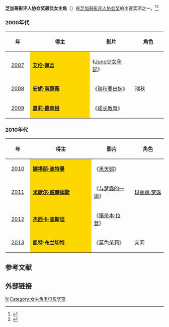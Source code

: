 {{update|time=2020-07-06}}
{{NoteTA
|G1=Show
|G2=Movie
}}
'''芝加哥影评人协会奖最佳女主角'''（{{lang-en|'''Chicago Film Critics Association Award for Best Actress'''}}）是[[芝加哥影评人协会|芝加哥影评人协会奖]]的主要奖项之一。<ref>{{cite web |url=http://yule.sohu.com/20131218/n391983985.shtml |title=芝加哥等影评人协会扎堆颁奖 《为奴》所向披靡 |accessdate=2013 |publisher=搜狐网 |work= |language=zh-hans |archive-date=2014-03-23 |archive-url=https://web.archive.org/web/20140323044747/http://yule.sohu.com/20131218/n391983985.shtml |dead-url=no }}</ref><ref>{{cite web |url=http://ent.163.com/12/1219/11/8J3778M600034QN3.html |title=芝加哥影评人协会奖揭晓 《猎杀本拉登》横扫 |accessdate=2012 |publisher=网易 |work= |language=zh-hans |archive-date=2020-09-22 |archive-url=https://web.archive.org/web/20200922024640/http://ent.163.com/12/1219/11/8J3778M600034QN3.html |dead-url=no }}</ref>

=== 2000年代 ===
{| class="wikitable" width="95%" cellpadding="5"
|-
!width="100"|年
!width="450"|得主
!width="250"|影片
!width="200"|角色
|-
|style="text-align:center;"| [[第20届芝加哥影评人协会奖|2007]] || style="background:#FFD700;" | '''[[艾伦·佩吉|艾伦·佩吉]]''' ||《[[Juno少女孕記|Juno少女孕記]]》  ||  
|-
|style="text-align:center;"| [[第21届芝加哥影评人协会奖|2008]] ||  style="background:#FFD700;" | '''[[安妮·海瑟薇|安妮·海瑟薇]]''' || 《[[瑞秋要出嫁|瑞秋要出嫁]]》 ||瑞秋 
|-
|style="text-align:center;"| [[第22届芝加哥影评人协会奖|2009]] ||  style="background:#FFD700;" |'''[[嘉莉·慕萊根|嘉莉·慕萊根]]''' || 《[[成长教育|成长教育]]》 ||  
|}

=== 2010年代 ===
{| class="wikitable" width="95%" cellpadding="5"
|-
!width="100"|年
!width="450"|得主
!width="250"|影片
!width="200"|角色
|-
|style="text-align:center;"| [[第23届芝加哥影评人协会奖|2010]] ||  style="background:#FFD700;" | '''[[娜塔丽·波特曼|娜塔丽·波特曼]]''' || 《[[黑天鹅_(电影)|黑天鹅]]》 ||  
|-
|style="text-align:center;"| [[第24届芝加哥影评人协会奖|2011]] ||  style="background:#FFD700;" | '''[[米歇尔·威廉姆斯|米歇尔·威廉姆斯]]''' ||《[[与梦露的一周|与梦露的一周]]》  ||  [[玛丽莲·梦露|玛丽莲·梦露]]
|-
|style="text-align:center;"| [[第25届芝加哥影评人协会奖|2012]] ||  style="background:#FFD700;" | '''[[杰西卡·查斯坦|杰西卡·查斯坦]]'''|| 《[[猎杀本·拉登|猎杀本·拉登]]》 || 
|-
|style="text-align:center;"| [[第26届芝加哥影评人协会奖|2013]] || style="background:#FFD700;" | '''[[凯特·布兰切特|凯特·布兰切特]]'''|| 《[[蓝色茉莉|蓝色茉莉]]》  || 茉莉 
|}

==参考文献==
{{reflist}}

== 外部链接 ==
{{芝加哥影评人协会奖}}

[[Category:芝加哥影评人协会奖|N]]
[[Category:女主角类电影奖项|Category:女主角类电影奖项]]
